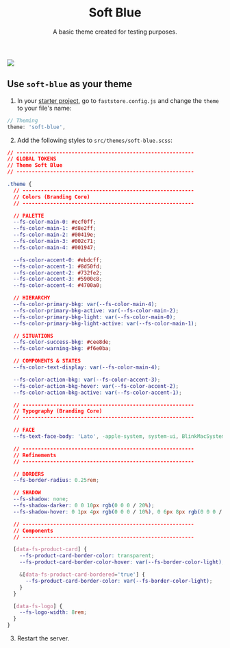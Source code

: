 
<header>

# Soft Blue

A basic theme created for testing purposes.

</header>

<section className="section-theme">
 <div className="section-theme-img">
   <img
    src="https://vtexhelp.vtexassets.com/assets/docs/src/soft-blue___b51efd8dd7623f9493efd77180ffc618.png"
  />
 </div>

  <article>

## Use `soft-blue` as your theme

1. In your [starter project](https://github.com/vtex-sites/starter.store), go to `faststore.config.js` and change the `theme` to your file's name:

```js
// Theming
theme: 'soft-blue',
```

2. Add the following styles to `src/themes/soft-blue.scss`:

```css
// ----------------------------------------------------------
// GLOBAL TOKENS
// Theme Soft Blue
// ----------------------------------------------------------

.theme {
  // --------------------------------------------------------
  // Colors (Branding Core)
  // --------------------------------------------------------

  // PALETTE
  --fs-color-main-0: #ecf0ff;
  --fs-color-main-1: #d8e2ff;
  --fs-color-main-2: #00419e;
  --fs-color-main-3: #002c71;
  --fs-color-main-4: #001947;

  --fs-color-accent-0: #ebdcff;
  --fs-color-accent-1: #8d50fd;
  --fs-color-accent-2: #732fe2;
  --fs-color-accent-3: #5900c8;
  --fs-color-accent-4: #4700a0;

  // HIERARCHY
  --fs-color-primary-bkg: var(--fs-color-main-4);
  --fs-color-primary-bkg-active: var(--fs-color-main-2);
  --fs-color-primary-bkg-light: var(--fs-color-main-0);
  --fs-color-primary-bkg-light-active: var(--fs-color-main-1);

  // SITUATIONS
  --fs-color-success-bkg: #cee8de;
  --fs-color-warning-bkg: #f6e0ba;

  // COMPONENTS & STATES
  --fs-color-text-display: var(--fs-color-main-4);

  --fs-color-action-bkg: var(--fs-color-accent-3);
  --fs-color-action-bkg-hover: var(--fs-color-accent-2);
  --fs-color-action-bkg-active: var(--fs-color-accent-1);

  // --------------------------------------------------------
  // Typography (Branding Core)
  // --------------------------------------------------------

  // FACE
  --fs-text-face-body: 'Lato', -apple-system, system-ui, BlinkMacSystemFont, sans-serif;

  // --------------------------------------------------------
  // Refinements
  // --------------------------------------------------------

  // BORDERS
  --fs-border-radius: 0.25rem;

  // SHADOW
  --fs-shadow: none;
  --fs-shadow-darker: 0 0 10px rgb(0 0 0 / 20%);
  --fs-shadow-hover: 0 1px 4px rgb(0 0 0 / 10%), 0 6px 8px rgb(0 0 0 / 10%);

  // --------------------------------------------------------
  // Components
  // --------------------------------------------------------

  [data-fs-product-card] {
    --fs-product-card-border-color: transparent;
    --fs-product-card-border-color-hover: var(--fs-border-color-light);

    &[data-fs-product-card-bordered='true'] {
      --fs-product-card-border-color: var(--fs-border-color-light);
    }
  }

  [data-fs-logo] {
    --fs-logo-width: 8rem;
  }
}
```

3. Restart the server.

  </article>
</section>
